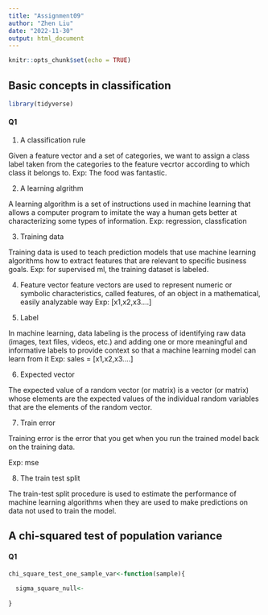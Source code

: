 ```yaml
---
title: "Assignment09"
author: "Zhen Liu"
date: "2022-11-30"
output: html_document
---
```


```r
knitr::opts_chunk$set(echo = TRUE)
```


## Basic concepts in classification

```r
library(tidyverse)
```


#### Q1

1. A classification rule

Given a feature vector and a set of categories, we want to assign a class label taken from the categories to the feature vecrtor according to which class it belongs to. 
Exp: The food was fantastic.

2. A learning algrithm

A learning algorithm is a set of instructions used in machine learning that allows a computer program to imitate the way a human gets better at characterizing some types of information. 
Exp: regression, classfication


3. Training data

Training data is used to teach prediction models that use machine learning algorithms how to extract features that are relevant to specific business goals.
Exp: for supervised ml, the training dataset is labeled.

4. Feature vector 
feature vectors are used to represent numeric or symbolic characteristics, called features, of an object in a mathematical, easily analyzable way
Exp: [x1,x2,x3....]


5. Label

In machine learning, data labeling is the process of identifying raw data (images, text files, videos, etc.) and adding one or more meaningful and informative labels to provide context so that a machine learning model can learn from it
Exp: sales = [x1,x2,x3....]


6. Expected vector

The expected value of a random vector (or matrix) is a vector (or matrix) whose elements are the expected values of the individual random variables that are the elements of the random vector.



7. Train error

Training error is the error that you get when you run the trained model back on the training data.

Exp: mse


8. The train test split

The train-test split procedure is used to estimate the performance of machine learning algorithms when they are used to make predictions on data not used to train the model.




## A chi-squared test of population variance


#### Q1


```r

chi_square_test_one_sample_var<-function(sample){
  
  sigma_square_null<-
  
}


```








